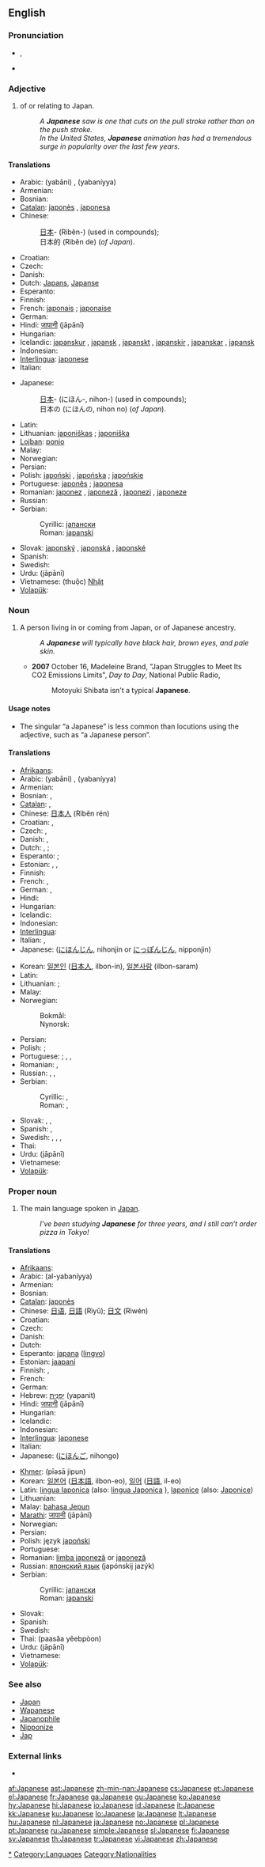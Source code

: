 {{interwiktionary|code=ja}}
{{also|:Category:Japanese language}}
==English==
{{wikipedia}}

===Pronunciation===
* {{IPA|/ˌʤæpəˈniːz/}}, {{SAMPA|/%dZ{p@"ni:z/}}
* {{audio|en-us-Japanese.ogg|Audio (US)}}
*: {{rhymes|iːz}}

===Adjective===
{{en-adj-more}}

# of or relating to Japan.
#: ''A '''Japanese''' saw is one that cuts on the pull stroke rather than on the push stroke.''
#: ''In the United States, '''Japanese''' animation has had a tremendous surge in popularity over the last few years.''

====Translations====
{{trans-top|of or relating to Japan}}
* Arabic: {{Arab|[[ياباني]]}} (yabāni) {{m}}, {{Arab|[[يابانية]]}} (yabaníyya) {{f}}
* Armenian: {{t-|hy|ճապոնական|tr=č̣aponakan|sc=Armn|xs=Armenian}}
* Bosnian: {{t-|bs|japanski|m}}
* [[Catalan]]: [[japonès]] {{m}}, [[japonesa]] {{f}}
* Chinese:
*: [[日本]]- (Rìběn-) (used in compounds);
*: 日本的 (Rìběn de) (''of Japan'').
* Croatian: {{t-|hr|japanski|m}}
* Czech: {{t-|cs|japonský|m}}
* Danish: {{t-|da|japansk}}
* Dutch: [[Japans]], [[Japanse]]
* Esperanto: {{t+|eo|japana|xs=Esperanto}}
* Finnish: {{t+|fi|japanilainen}}
* French: [[japonais]] {{m}}; [[japonaise]] {{f}}
* German: {{t+|de|japanisch}}
* Hindi: [[जापानी]] (jāpānī)
* Hungarian: {{t+|hu|japán}}
* Icelandic: [[japanskur]] {{m}}, [[japansk]] {{f}}, [[japanskt]] {{n}}, [[japanskir]] {{m|p}},  [[japanskar]] {{f|p}}, [[japansk]] {{n|p}}
* Indonesian: {{t+|id|Jepang|xs=Indonesian}}
* [[Interlingua]]: [[japonese]]
* Italian: {{t+|it|giapponese}}
{{trans-mid}}
* Japanese:
*: [[日本]]- (にほん-, nihon-) (used in compounds);
*: 日本の (にほんの, nihon no) (''of Japan'').
* Latin: {{t+|la|Iaponicus}}
* Lithuanian: [[japoniškas]] {{m}}; [[japoniška]] {{f}}
* [[Lojban]]: [[ponjo]]
* Malay: {{t-|ms|Jepun|xs=Malay}}
* Norwegian: {{t+|no|japansk}}
* Persian: {{t-|fa|ژاپنی|tr=zhaponi|sc=fa-Arab|xs=Persian}}
* Polish: [[japoński]] {{m}}, [[japońska]] {{f}}; [[japońskie]] {{n|p}}
* Portuguese: [[japonês]] {{m}}; [[japonesa]] {{f}}
* Romanian: [[japonez]] {{m}}, [[japoneză]] {{f}}, [[japonezi]] {{m|p}}, [[japoneze]] {{f|p}}
* Russian: {{t+|ru|японский|tr=japónskij|sc=Cyrl}}
* Serbian:
*: Cyrillic: [[јапански#Serbian|јапански]] {{m}}
*: Roman: [[japanski#Serbian|japanski]] {{m}}
* Slovak: [[japonský]] {{m}}, [[japonská]] {{f}}, [[japonské]] {{n}}
* Spanish: {{t+|es|japonés|m}}
* Swedish: {{t+|sv|japansk}}
* Urdu: {{ur-Arab|[[جاپانی]]}} (jāpānī)
* Vietnamese: (thuộc) [[Nhật]]
* [[Volapük]]: {{t|vo|Yapänik|xs=Volapük}}
{{trans-bottom}}

===Noun===
{{en-noun|pl=Japanese}}

# A person living in or coming from Japan, or of Japanese ancestry.
#: ''A '''Japanese''' will typically have black hair, brown eyes, and pale skin.''
#* '''2007''' October 16, Madeleine Brand, "Japan Struggles to Meet Its CO2 Emissions Limits", ''Day to Day'', National Public Radio,
#*: Motoyuki Shibata isn't a typical '''Japanese'''.

====Usage notes====
* {{sense|person in or from Japan}} The singular “a Japanese” is less common than locutions using the adjective, such as “a Japanese person”.

====Translations====
{{trans-top|person of Japan}}
* [[Afrikaans]]: {{t|af|Japannees|xs=Afrikaans}}
* Arabic: {{Arab|[[ياباني]]}} (yabāni) {{m}}, {{Arab|[[يابانية]]}} (yabaníyya) {{f}}
* Armenian: {{t-|hy|ճապոնացի|tr=č̣aponac’i|sc=Armn|xs=Armenian}}
* Bosnian: {{t|bs|Japanac|m}}, {{t|bs|Japanka|f}}
* [[Catalan]]: {{t+|ca|japonès|m}}, {{t-|ca|japonesa|f}}
* Chinese: [[日本人]] (Rìběn rén)
* Croatian: {{t|hr|Japanac|m}}, {{t|hr|Japanka|f}}
* Czech: {{t+|cs|Japonec|m}}, {{t+|cs|Japonka|f}}
* Danish: {{t-|da|japaner}}, {{t|da|japanere|p}}
* Dutch: {{t+|nl|Japanner}}, {{t|nl|Japanees}}; {{t+|nl|Japanese}}
* Esperanto: {{t|eo|Japano|xs=Esperanto}}; {{t|eo|Japanino|xs=Esperanto}}
* Estonian: {{t-|et|jaapanlane}} {{qualifier|for male, female}}, {{t|et|jaapanlanna}} {{qualifier|for female}}, {{t|et|jaapanlased}} {{qualifier|for plural}}
* Finnish: {{t+|fi|japanilainen}}
* French: {{t+|fr|Japonais|m}}, {{t+|fr|Japonaise|f}}
* German: {{t+|de|Japaner|m}}, {{t+|de|Japanerin|f}}
* Hindi: {{t+|hi|जापानी|tr=jāpānī|sc=Deva|xs=Hindi}}
* Hungarian: {{t+|hu|japán}}
* Icelandic: {{t+|is|Japani|m}}
* Indonesian: {{t-|id|orang Jepang|xs=Indonesian}}
* [[Interlingua]]: {{t|ia|japonese|xs=Interlingua}}
* Italian: {{t+|it|giapponese}} {{m|f}}, {{t+|it|giapponesi}} {{m|f|p}}
* Japanese: {{t+|ja|日本人|sc=Jpan}} ([[にほんじん]], nihonjin or [[にっぽんじん]], nipponjin)
{{trans-mid}}
* Korean: [[일본인]] ([[日本人]], ilbon-in), [[일본사람]] (ilbon-saram)
* Latin: {{t|la|Iapo|c}}
* Lithuanian: {{t|lt|japonas|m|xs=Lithuanian}}; {{t|lt|japonė|f|xs=Lithuanian}}
* Malay: {{t|ms|orang Jepun|xs=Malay}}
* Norwegian:
*: Bokmål: {{t+|no|japaner}}
*: Nynorsk: {{t+|no|japanar}}
* Persian: {{t-|fa|ژاپنی|tr=zhaponi|sc=fa-Arab|xs=Persian}}
* Polish: {{t+|pl|Japończyk|m}}; {{t+|pl|Japonka|f}}
* Portuguese: {{t+|pt|japonês|m}}; {{t-|pt|japonesa|f}}, {{t-|pt|japoneses|p}}, {{t-|pt|japonesas}} {{f|p}}
* Romanian: {{t-|ro|japonez|m}}, {{t+|ro|japoneză|f}}
* Russian: {{t|ru|японец|m|tr=japónets|sc=Cyrl}}, {{t|ru|японка|f|tr=japónka|sc=Cyrl}}, {{t|ru|японцы|p|tr=japóntsy|sc=Cyrl}}
* Serbian:
*: Cyrillic: {{t|sr|Јапанац|m|sc=Cyrl}}, {{t|sr|Јапанка|f|sc=Cyrl}}
*: Roman: {{t|sr|Japanac|m}}, {{t|sr|Japanka|f}}
* Slovak: {{t|sk|japonec|m}}, {{t|sk|japonka|f}}, {{t|sk|japončík|m}} {{qualifier|colloquial}}
* Spanish: {{t+|es|japonés|m}}, {{t-|es|japonesa|f}}
* Swedish: {{t+|sv|japan}} {{qualifier|for male}}, {{t+|sv|japanska}} {{qualifier|female}}, {{t+|sv|japaner}}, {{t|sv|japanskar|p}}
* Thai: {{t-|th|คนญี่ปุ่น|tr=kon yêebpòon|sc=Thai|xs=Thai}}
* Urdu: {{ur-Arab|[[جاپانی]]}} (jāpānī)
* Vietnamese: {{t|vi|người Nhật|xs=Vietnamese}}
* [[Volapük]]: {{t+|vo|Yapänan|xs=Volapük}}
{{trans-bottom}}

===Proper noun===
{{en-proper noun}}

# The main language spoken in [[Japan]].
#: ''I’ve been studying '''Japanese''' for three years, and I still can’t order pizza in Tokyo!''

====Translations====
{{trans-top|Japanese language}}
* [[Afrikaans]]: {{t|af|Japannees|xs=Afrikaans}}
* Arabic: {{Arab|[[اليابانية]]}} (al-yabaníyya) {{f}}
* Armenian: {{t+|hy|ճապոներեն|tr=č̣aponeren|sc=Armn|xs=Armenian}}
* Bosnian: {{t-|bs|japanski|m}}
* [[Catalan]]: [[japonès]]
* Chinese: [[日语]], [[日語]] (Rìyǔ); [[日文]] (Rìwén)
* Croatian: {{t-|hr|japanski|m}}
* Czech: {{t+|cs|japonština|f}}
* Danish: {{t-|da|japansk}}
* Dutch: {{t+|nl|Japans}}
* Esperanto: [[japana]] ([[lingvo]])
* Estonian: [[jaapani]]
* Finnish: {{t+|fi|japani}}, {{t+|fi|japanilainen}}
* French: {{t+|fr|japonais|m}}
* German: {{t+|de|Japanisch|n}}
* Hebrew: [[יפנית|יָפָּנִית]] (yapanit)
* Hindi: [[जापानी]] (jāpānī)
* Hungarian: {{t+|hu|japán}}
* Icelandic: {{t+|is|japanska|f}}
* Indonesian: {{t+|id|bahasa Jepang|xs=Indonesian}}
* [[Interlingua]]: [[japonese]]
* Italian: {{t+|it|giapponese|m}}
* Japanese: {{t+|ja|日本語|sc=Jpan}} ([[にほんご]], nihongo)
{{trans-mid}}
* [[Khmer]]: {{Khmr|[[ភាសាជប៉ុន]]}} (pīəsā jipun)
* Korean: [[일본어]] ([[日本語]], ilbon-eo), [[일어]] ([[日語]], il-eo)
* Latin: [[lingua Iaponica]] {{f}} (also: [[lingua Japonica]] {{f}}), [[Iaponice]] (also: [[Japonice]])
* Lithuanian: {{t+|lt|japonų kalba|f|xs=Lithuanian}}
* Malay: [[bahasa Jepun]]
* [[Marathi]]: [[जापानी]] (jāpānī)
* Norwegian: {{t+|no|japansk}}
* Persian: {{t-|fa|ژاپنی|tr=zhaponi|sc=fa-Arab|xs=Persian}}
* Polish: język [[japoński]]
* Portuguese: {{t+|pt|japonês|m}}
* Romanian: [[limba japoneză]] or [[japoneză]] {{f}}
* Russian: [[японский|японский язык]] (japónskij jazýk) {{m}}
* Serbian:
*: Cyrillic: [[јапански#Serbian|јапански]] {{m}}
*: Roman: [[japanski#Serbian|japanski]] {{m}}
* Slovak: {{t+|sk|japončina|f}}
* Spanish: {{t+|es|japonés|m}}
* Swedish: {{t+|sv|japanska}}
* Thai: {{Thai|[[ภาษาญี่ปุ่น]]}} (paasăa yêebpòon)
* Urdu: {{ur-Arab|[[جاپانی]]}} (jāpānī)
* Vietnamese: {{t+|vi|tiếng Nhật|xs=Vietnamese}}
* [[Volapük]]: {{t|vo|Yapänapük|xs=Volapük}}
{{trans-bottom}}

===See also===
* [[Japan]]
* [[Wapanese]]
* [[Japanophile]]
* [[Nipponize]]
* [[Jap]]

===External links===
* {{ISO 639|link=Ethnologue|1code=ja|code=jpn}}

[[Category:Japan|*]]
[[Category:Languages]]
[[Category:Nationalities]]

[[af:Japanese]]
[[ast:Japanese]]
[[zh-min-nan:Japanese]]
[[cs:Japanese]]
[[et:Japanese]]
[[el:Japanese]]
[[fr:Japanese]]
[[ga:Japanese]]
[[gu:Japanese]]
[[ko:Japanese]]
[[hy:Japanese]]
[[hi:Japanese]]
[[io:Japanese]]
[[id:Japanese]]
[[it:Japanese]]
[[kk:Japanese]]
[[ku:Japanese]]
[[lo:Japanese]]
[[la:Japanese]]
[[lt:Japanese]]
[[hu:Japanese]]
[[nl:Japanese]]
[[ja:Japanese]]
[[no:Japanese]]
[[pl:Japanese]]
[[pt:Japanese]]
[[ru:Japanese]]
[[simple:Japanese]]
[[sl:Japanese]]
[[fi:Japanese]]
[[sv:Japanese]]
[[th:Japanese]]
[[tr:Japanese]]
[[vi:Japanese]]
[[zh:Japanese]]